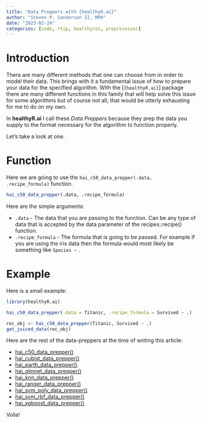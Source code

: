```yaml
---
title: "Data Preppers with {healthyR.ai}"
author: "Steven P. Sanderson II, MPH"
date: "2023-02-24"
categories: [code, rtip, healthyrai, preprocessor]
---
```


# Introduction

There are many different methods that one can choose from in order to model their data. This brings with it a fundamental issue of how to prepare your data for the specified algorithm. With the [`{healthyR.ai}`] package there are many different functions in this family that will help solve this issue for some algorithms but of course not all, that would be utterly exhausting for me to do on my own.

In __healthyR.ai__ I call these _Data Preppers_ because they prep the data you supply to the format necessary for the algorithm to function properly.

Let's take a look at one.

# Function

Here we are going to use the `hai_c50_data_prepper(.data, .recipe_formula)` function.

```r
hai_c50_data_prepper(.data, .recipe_formula)
```

Here are the simple arguments:

*  `.data` - The data that you are passing to the function. Can be any type of data that is accepted by the data parameter of the recipes::recipe() function.
*  `.recipe_formula` - The formula that is going to be passed. For example if you are using the iris data then the formula would most likely be something like `Species ~` .


# Example

Here is a small example:

```r
library(healthyR.ai)

hai_c50_data_prepper(.data = Titanic, .recipe_formula = Survived ~ .)

rec_obj <- hai_c50_data_prepper(Titanic, Survived ~ .)
get_juiced_data(rec_obj)
```

Here are the rest of the data-preppers at the time of writing this article:

*  [hai_c50_data_prepper()](https://www.spsanderson.com/healthyR.ai/reference/hai_c50_data_prepper.html)
*  [hai_cubist_data_prepper()](https://www.spsanderson.com/healthyR.ai/reference/hai_cubist_data_prepper.html)
*  [hai_earth_data_prepper()](https://www.spsanderson.com/healthyR.ai/reference/hai_earth_data_prepper.html)
*  [hai_glmnet_data_prepper()](https://www.spsanderson.com/healthyR.ai/reference/hai_glmnet_data_prepper.html)
*  [hai_knn_data_prepper()](https://www.spsanderson.com/healthyR.ai/reference/hai_knn_data_prepper.html)
*  [hai_ranger_data_prepper()](https://www.spsanderson.com/healthyR.ai/reference/hai_ranger_data_prepper.html)
*  [hai_svm_poly_data_prepper()](https://www.spsanderson.com/healthyR.ai/reference/hai_svm_poly_data_prepper.html)
*  [hai_svm_rbf_data_prepper()](https://www.spsanderson.com/healthyR.ai/reference/hai_svm_rbf_data_prepper.html)
*  [hai_xgboost_data_prepper()](https://www.spsanderson.com/healthyR.ai/reference/hai_xgboost_data_prepper.html)

Voila!